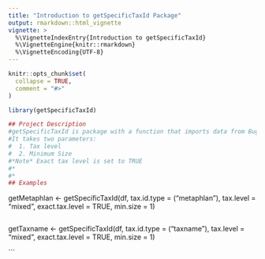 ```yaml
---
title: "Introduction to getSpecificTaxId Package"
output: rmarkdown::html_vignette
vignette: >
  %\VignetteIndexEntry{Introduction to getSpecificTaxId}
  %\VignetteEngine{knitr::rmarkdown}
  %\VignetteEncoding{UTF-8}
---
```


```r
knitr::opts_chunk$set(
  collapse = TRUE,
  comment = "#>"
)
```

```r
library(getSpecificTaxId)

## Project Description
#getSpecificTaxId is package with a function that imports data from BugSigDB using bugSigdbr and returns Signatures within the specified Tax Id.
#It takes two parameters:
#  1. Tax level
#  2. Minimum Size
#*Note* Exact tax level is set to TRUE
#*
#*
## Examples

``` 
getMetaphlan <- getSpecificTaxId(df,
                                 tax.id.type = ("metaphlan"),
                                 tax.level = "mixed",
                                 exact.tax.level = TRUE,
                                 min.size = 1)
                                 
 ```
 ```
 getTaxname <- getSpecificTaxId(df,
                                 tax.id.type = ("taxname"),
                                 tax.level = "mixed",
                                 exact.tax.level = TRUE,
                                 min.size = 1)

```
  
